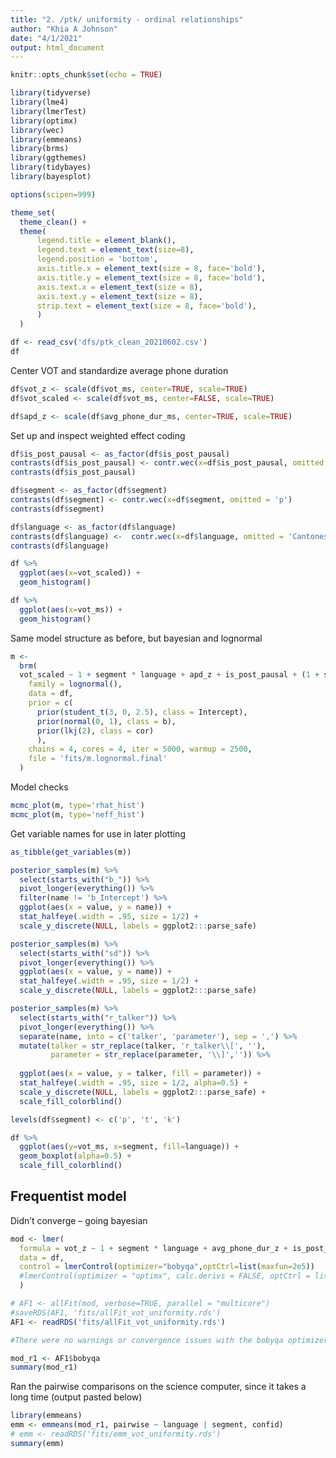 ```yaml
---
title: "2. /ptk/ uniformity - ordinal relationships"
author: "Khia A Johnson"
date: "4/1/2021"
output: html_document
---
```


```r
knitr::opts_chunk$set(echo = TRUE)
```

```r
library(tidyverse)
library(lme4)
library(lmerTest)
library(optimx)
library(wec)
library(emmeans)
library(brms)
library(ggthemes)
library(tidybayes)
library(bayesplot)

options(scipen=999)

theme_set(
  theme_clean() + 
  theme(
      legend.title = element_blank(),
      legend.text = element_text(size=8),
      legend.position = 'bottom',
      axis.title.x = element_text(size = 8, face='bold'),
      axis.title.y = element_text(size = 8, face='bold'),
      axis.text.x = element_text(size = 8),
      axis.text.y = element_text(size = 8),
      strip.text = element_text(size = 8, face='bold'),
      )
  )
```

```r
df <- read_csv('dfs/ptk_clean_20210602.csv')
df
```


Center VOT and standardize average phone duration
```r
df$vot_z <- scale(df$vot_ms, center=TRUE, scale=TRUE)
df$vot_scaled <- scale(df$vot_ms, center=FALSE, scale=TRUE)

df$apd_z <- scale(df$avg_phone_dur_ms, center=TRUE, scale=TRUE)
```

Set up and inspect weighted effect coding
```r
df$is_post_pausal <- as_factor(df$is_post_pausal)
contrasts(df$is_post_pausal) <- contr.wec(x=df$is_post_pausal, omitted = FALSE)
contrasts(df$is_post_pausal)

df$segment <- as_factor(df$segment)
contrasts(df$segment) <- contr.wec(x=df$segment, omitted = 'p')
contrasts(df$segment)

df$language <- as_factor(df$language)
contrasts(df$language) <-  contr.wec(x=df$language, omitted = 'Cantonese')
contrasts(df$language)
```

```r
df %>%
  ggplot(aes(x=vot_scaled)) +
  geom_histogram()

df %>%
  ggplot(aes(x=vot_ms)) +
  geom_histogram()
```


Same model structure as before, but bayesian and lognormal
```r
m <- 
  brm(
  vot_scaled ~ 1 + segment * language + apd_z + is_post_pausal + (1 + segment * language | talker) + (1 | word),
    family = lognormal(),
    data = df,
    prior = c(
      prior(student_t(3, 0, 2.5), class = Intercept),
      prior(normal(0, 1), class = b),
      prior(lkj(2), class = cor) 
      ),
    chains = 4, cores = 4, iter = 5000, warmup = 2500,
    file = 'fits/m.lognormal.final'
  )
```

Model checks
```r
mcmc_plot(m, type='rhat_hist')
mcmc_plot(m, type='neff_hist')
```

Get variable names for use in later plotting
```r
as_tibble(get_variables(m))
```

```r
posterior_samples(m) %>% 
  select(starts_with("b_")) %>% 
  pivot_longer(everything()) %>% 
  filter(name != 'b_Intercept') %>%
  ggplot(aes(x = value, y = name)) +
  stat_halfeye(.width = .95, size = 1/2) +
  scale_y_discrete(NULL, labels = ggplot2:::parse_safe)
```

```r
posterior_samples(m) %>% 
  select(starts_with("sd")) %>% 
  pivot_longer(everything()) %>% 
  ggplot(aes(x = value, y = name)) +
  stat_halfeye(.width = .95, size = 1/2) +
  scale_y_discrete(NULL, labels = ggplot2:::parse_safe)
```

```r
posterior_samples(m) %>% 
  select(starts_with("r_talker")) %>% 
  pivot_longer(everything()) %>% 
  separate(name, into = c('talker', 'parameter'), sep = ',') %>%
  mutate(talker = str_replace(talker, 'r_talker\\[', ''),
         parameter = str_replace(parameter, '\\]','')) %>%
  
  ggplot(aes(x = value, y = talker, fill = parameter)) +
  stat_halfeye(.width = .95, size = 1/2, alpha=0.5) +
  scale_y_discrete(NULL, labels = ggplot2:::parse_safe) +
  scale_fill_colorblind()
```






```r
levels(df$segment) <- c('p', 't', 'k')

df %>%
  ggplot(aes(y=vot_ms, x=segment, fill=language)) +
  geom_boxplot(alpha=0.5) +
  scale_fill_colorblind()
```













## Frequentist model

Didn't converge -- going bayesian
```r
mod <- lmer(
  formula = vot_z ~ 1 + segment * language + avg_phone_dur_z + is_post_pausal + (segment * language | talker) + (1 | word),
  data = df,
  control = lmerControl(optimizer="bobyqa",optCtrl=list(maxfun=2e5))
  #lmerControl(optimizer = "optimx", calc.derivs = FALSE, optCtrl = list(method = "nlminb", starttests = FALSE, kkt = FALSE))
  )
```

```r
# AF1 <- allFit(mod, verbose=TRUE, parallel = "multicore")
#saveRDS(AF1, 'fits/allFit_vot_uniformity.rds')
AF1 <- readRDS('fits/allFit_vot_uniformity.rds')

#There were no warnings or convergence issues with the bobyqa optimizer (or: optimx.L-BFGS-B; nloptwrap.NLOPT_LN_BOBYQA); others had "Model failed to converge with 1 negative eigenvalue" like errors

mod_r1 <- AF1$bobyqa
summary(mod_r1)
```


Ran the pairwise comparisons on the science computer, since it takes a long time (output pasted below)
```r
library(emmeans)
emm <- emmeans(mod_r1, pairwise ~ language | segment, confid)
# emm <- readRDS('fits/emm_vot_uniformity.rds')
summary(emm)
```
